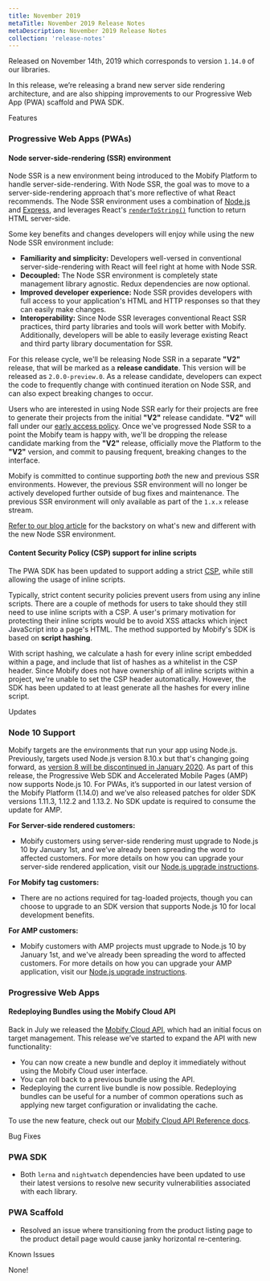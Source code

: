 ```yaml
---
title: November 2019
metaTitle: November 2019 Release Notes
metaDescription: November 2019 Release Notes
collection: 'release-notes'
---
```


Released on November 14th, 2019 which corresponds to version `1.14.0` of our libraries.

In this release, we’re releasing a brand new server side rendering architecture, and are also shipping improvements to our Progressive Web App (PWA) scaffold and PWA SDK.

<p class="c-label c--features">Features</p>

### Progressive Web Apps (PWAs)

#### Node server-side-rendering (SSR) environment

Node SSR is a new environment being introduced to the Mobify Platform to handle server-side-rendering. With Node SSR, the goal was to move to a server-side-rendering approach that's more reflective of what React recommends. The Node SSR environment uses a combination of [Node.js](https://nodejs.org/en/) and [Express](https://expressjs.com/), and leverages React's [`renderToString()`](https://reactjs.org/docs/react-dom-server.html#rendertostring) function to return HTML server-side.

Some key benefits and changes developers will enjoy while using the new Node SSR environment include:

-   **Familiarity and simplicity:** Developers well-versed in conventional server-side-rendering with React will feel right at home with Node SSR.
-   **Decoupled:** The Node SSR environment is completely state management library agnostic. Redux dependencies are now optional.
-   **Improved developer experience:** Node SSR provides developers with full access to your application's HTML and HTTP responses so that they can easily make changes.
-   **Interoperability:** Since Node SSR leverages conventional React SSR practices, third party libraries and tools will work better with Mobify. Additionally, developers will be able to easily leverage existing React and third party library documentation for SSR.

For this release cycle, we'll be releasing Node SSR in a separate **"V2"** release, that will be marked as a **release candidate**. This version will be released as `2.0.0-preview.0`. As a release candidate, developers can expect the code to frequently change with continued iteration on Node SSR, and can also expect breaking changes to occur.

Users who are interested in using Node SSR early for their projects are free to generate their projects from the initial **"V2"** release candidate. **"V2"** will fall under our [early access policy](/resources/support-policy). Once we've progressed Node SSR to a point the Mobify team is happy with, we'll be dropping the release candidate marking from the **"V2"** release, officially move the Platform to the **"V2"** version, and commit to pausing frequent, breaking changes to the interface.

Mobify is committed to continue supporting _both_ the new and previous SSR environments. However, the previous SSR environment will no longer be actively developed further outside of bug fixes and maintenance. The previous SSR environment will only available as part of the `1.x.x` release stream.

[Refer to our blog article](https://www.mobify.com/insights/server-side-rendering-mobify/) for the backstory on what's new and different with the new Node SSR environment.

#### Content Security Policy (CSP) support for inline scripts

The PWA SDK has been updated to support adding a strict [CSP](https://developers.google.com/web/fundamentals/security/csp), while still allowing the usage of inline scripts.

Typically, strict content security policies prevent users from using any inline scripts. There are a couple of methods for users to take should they still need to use inline scripts with a CSP. A user's primary motivation for protecting their inline scripts would be to avoid XSS attacks which inject JavaScript into a page's HTML. The method supported by Mobify's SDK is based on **script hashing**.

With script hashing, we calculate a hash for every inline script embedded within a page, and include that list of hashes as a whitelist in the CSP header. Since Mobify does not have ownership of all inline scripts within a project, we're unable to set the CSP header automatically. However, the SDK has been updated to at least generate all the hashes for every inline script.

<p class="c-label c--updates">Updates</p>

### Node 10 Support

Mobify targets are the environments that run your app using Node.js. Previously, targets used Node.js version 8.10.x but that's changing going forward, as [version 8 will be discontinued in January 2020](https://github.com/nodejs/Release/blob/master/README.md#release-schedule). As part of this release, the Progressive Web SDK and Accelerated Mobile Pages (AMP) now supports Node.js 10. For PWAs, it’s supported in our latest version of the Mobify Platform (1.14.0) and we’ve also released patches for older SDK versions 1.11.3, 1.12.2 and 1.13.2. No SDK update is required to consume the update for AMP.

**For Server-side rendered customers:**

-   Mobify customers using server-side rendering must upgrade to Node.js 10 by January 1st, and we’ve already been spreading the word to affected customers. For more details on how you can upgrade your server-side rendered application, visit our [Node.js upgrade instructions](https://dev.mobify.com/v1.x/how-to-guides/categories/upgrades/node).

**For Mobify tag customers:**

-   There are no actions required for tag-loaded projects, though you can choose to upgrade to an SDK version that supports Node.js 10 for local development benefits.

**For AMP customers:**

-   Mobify customers with AMP projects must upgrade to Node.js 10 by January 1st, and we've already been spreading the word to affected customers. For more details on how you can upgrade your AMP application, visit our [Node.js upgrade instructions](https://dev.mobify.com/v1.x/how-to-guides/categories/upgrades/node).

### Progressive Web Apps

#### Redeploying Bundles using the Mobify Cloud API

Back in July we released the [Mobify Cloud API](/apis-and-sdks/mobify-cloud), which had an initial focus on target management. This release we’ve started to expand the API with new functionality:

-   You can now create a new bundle and deploy it immediately without using the Mobify Cloud user interface.
-   You can roll back to a previous bundle using the API.
-   Redeploying the current live bundle is now possible. Redeploying bundles can be useful for a number of common operations such as applying new target configuration or invalidating the cache.

To use the new feature, check out our [Mobify Cloud API Reference docs](/apis-and-sdks/mobify-cloud).

<p class="c-label c--bugs">Bug Fixes</p>

### PWA SDK

-   Both `lerna` and `nightwatch` dependencies have been updated to use their latest versions to resolve new security vulnerabilities associated with each library.

### PWA Scaffold

-   Resolved an issue where transitioning from the product listing page to the product detail page would cause janky horizontal re-centering.

<p class="c-label c--known">Known Issues</p>

None!